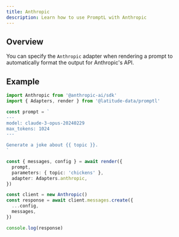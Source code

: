```yaml
---
title: Anthropic
description: Learn how to use PromptL with Anthropic
---
```


## Overview

You can specify the `Anthropic` adapter when rendering a prompt to automatically format the output for Anthropic's API.

## Example

```typescript
import Anthropic from '@anthropic-ai/sdk'
import { Adapters, render } from '@latitude-data/promptl'

const prompt = `
---
model: claude-3-opus-20240229
max_tokens: 1024
---

Generate a joke about {{ topic }}.
`

const { messages, config } = await render({
  prompt,
  parameters: { topic: 'chickens' },
  adapter: Adapters.anthropic,
})

const client = new Anthropic()
const response = await client.messages.create({
  ...config,
  messages,
})

console.log(response)
```
